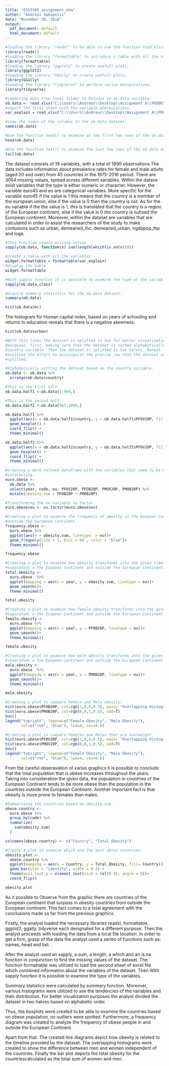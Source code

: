 ---
title: "6315305_assignment_eda"
author: "Andreas Sakapetis"
date: "November 30, 2018"
output:
  pdf_document: default
  html_document: default
---

```{r}
#loading the library "readxl" to be able to use the function read_xlsx().
library(readxl)
#loading the library "formattable" to introduce a table with all the variables.
library(formattable)
#loading the library "ggplot2" to create usefull plots.
library(ggplot2)
#loading the library "GGally" to create usefull plots.
library(GGally)
#loading the library "tidyverse" to perform varius manipulations.
library(tidyverse)

```
```{r}
#importing data from local folder to Rstudio in ob.data variable.
ob.data <- read_xlsx("C:\\Users\\Andreas\\Desktop\\Assignment A\\PROBESITY dataset.xlsx", sheet = 1)
#import the first sheet with the variable abbreviations.
var_explain = read_xlsx("C:\\Users\\Andreas\\Desktop\\Assignment A\\PROBESITY dataset.xlsx", sheet = 2) 
```

```{r}
#view the names of the columns in the ob.data dataset.
names(ob.data)
```


```{r}
#Use the function head() to examine at the first few rows of the ob.data dataset.
head(ob.data)

```

```{r}
#Use the function tail() to examine the last few rows of the ob.data dataset.
tail(ob.data)
```

The dataset consists of 19 variables, with a total of 1890 observations.The data 
includes information about prevalence rates for female and male adults 
(aged 20 and over) from 45 countries in the 1975-2016 period. There are 3054 
missing values, spread across different variables. Within the datase exist variables
that the type is either numeric or character. However, the variable euro45 and eu
are categorical variables. More specific for the variable euro45 if the value is
1 this means that the country is a member of the european union, else if the value 
is 0 then the country is not. As for the eu variable if the the value is 1, this 
is translated that the country is a region of the European continent, else if the
value is 0 the country is outised the European continent. Moreover, within the 
dataset are variables that are calculated in order to assist the researchers of 
the study to make conlusions such as urban, demeaned_lhc, demeaned_urban, 
irgdppop_lhp and loga.


```{r}
#This function counts missing values
sapply(ob.data, function(x) sum(length(which(is.na(x)))))
```


```{r}

#create a table with all the variables 
widget.formattable = formattable(var_explain) 
#display the table 
widget.formattable 

```

```{r}
#With sapply function it is possible to examine the type of the variables.
sapply(ob.data,class)
```

```{r}
#acquire summary statistics for the ob.data dataset.
summary(ob.data)
```



```{r}
hist(ob.data$hc)
```
The histogram for Human capital index, based on years of schooling and returns 
to education reveals that there is a negative skewness.

```{r}

hist(ob.data$urban)

```

```{r}
#With this lines the dataset is splitted in two for better visualization 
#purposes. First, making sure that the dataset is sorted alphabetically by the
#country variable. Then the dataset is splitted in two halves. Manual inspection
#assisted the effort to distinguish the precise row that the dataset needs to be 
#splitted.

#Alphabetically sorting the dataset based on the country variable.
ob.data <- ob.data %>%
  arrange(ob.data$country)

#This is the first half.
ob.data.half1 <-ob.data[1:966,]

#This is the second half.
ob.data.half2 <-ob.data[967:1890,]
```



```{r}
ob.data.half1 %>% 
  ggplot(aes(x = ob.data.half1$country, y = ob.data.half1$PFOV20P, fill = ob.data.half1$country)) +
  geom_boxplot() +
  coord_flip() +
  theme_minimal()


```

```{r}
ob.data.half2 %>% 
  ggplot(aes(x = ob.data.half2$country, y = ob.data.half2$PFOV20P, fill = ob.data.half2$country)) +
  geom_boxplot() +
  coord_flip() +
  theme_minimal()
```







```{r}
#creating a more refined dataframe with the variables that seem to be more 
#interesting.
euro.obese <- 
  ob.data %>%
  select(year, code, eu, PFOV20P, PFOB20P, PMOV20P, PMOB20P) %>%
  mutate(obesity.sum = PFOB20P + PMOB20P)

#Transforming the eu variable to factor.
euro.obese$eu <- as.factor(euro.obese$eu)

#Creating a plot to examine the frequency of obesity in the Euopean Continent and
#outside the European Continent.
frequency.obese <- 
  euro.obese %>%
  ggplot(aes(x = obesity.sum, linetype  = eu))+
  geom_freqpoly(size = 1, bins = 60 , color = "blue")+
  theme_minimal()

frequency.obese 
```

```{r}
#Creating a plot to examine how obesity transforms into the given timeline
#separatedi n the Euopean Continent and outside the European Continent.
total.obesity <- 
  euro.obese  %>%
  ggplot(mapping = aes(x = year, y = obesity.sum, linetype = eu))+
  geom_smooth()+
  theme_minimal()

total.obesity
```

```{r}
#Creating a plot to examine how female obesity transforms into the given timeline
#separatedi n the Euopean Continent and outside the European Continent.
female.obesity <- 
  euro.obese %>%
  ggplot(mapping = aes(x = year, y = PFOB20P, linetype = eu))+
  geom_smooth()+
  theme_minimal()

female.obesity

```

```{r}
#Creating a plot to examine how male obesity transforms into the given timeline
#separatedi n the Euopean Continent and outside the European Continent.
male.obesity <- 
  euro.obese  %>%
  ggplot(mapping = aes(x = year, y = PMOB20P, linetype = eu))+
  geom_smooth()+
  theme_minimal()

male.obesity
```

```{r}
#Creating a plot to compare Female and Male obesity.
hist(euro.obese$PFOB20P, col=rgb(1,0,0,0.5), main= "Overlapping Histogram", xlab="Variable")
hist(euro.obese$PMOB20P, col=rgb(0,0,1,0.5), add=T)
box()
legend("topright", legend=c("Female Obesity", "Male Obesity"),
       col=c("red", "blue"), lwd=4, cex=0.8)
```


```{r}
#Creating a plot to compare Females and Males that are overweight. 
hist(euro.obese$PFOV20P, col=rgb(1,0,0,0.5), main= "Overlapping Histogram", xlab="Variable")
hist(euro.obese$PMOV20P, col=rgb(0,0,1,0.5), add=T)
box()
legend("topright", legend=c("Female Obesity", "Male Obesity"),
       col=c("red", "blue"), lwd=4, cex=0.8)
```

From the careful obseravation of varius graphics it is possible to conclude that
the total population that is obese increases throughout the years. Taking into
consideration the given data, the population in countries of the European Continent
tends to be more obese than the population in the countries outside the European 
Continent. Another important fact is that obesity is more prone to females than 
males.


```{r}
#Summarizing the countries based on obesity.sum.
obese.country <- 
  euro.obese %>%
  group_by(code) %>%
  summarize(
    sum(obesity.sum)
  ) 

colnames(obese.country) <- c("Country", "Total_Obesity")

#Create a plot to examine which are the most obese countries.
obesity.plot <-
  obese.country %>%
  ggplot(mapping = aes(x = Country, y = Total_Obesity, fill= Country))+
  geom_bar(stat = "identity", width = 0.3) +
  theme(axis.text.y = element_text(size = rel(0.9), angle = 0))+
  coord_flip() 

obesity.plot

```

  As it possible to Observe from the graphic there are countries of the European 
  continent that surpass in obesity countries from outside the European continent.
  This fact comes to a total agreement with the conclusions made so far from the
  previous graphics.
  
  
Firstly, the analyst loaded the necessary libraries readxl, formattable, ggplot2,
ggally, tidyverse each designated for a different purpose. Then the analyst 
proceeds with loading the data from a local file location. In order to get a firm,
grasp of the data the analyst used a series of functions such as: names, 
head and tail. 

After the analyst used an sapply, a sum, a length, a which and an 
is.na function in conjunction to find the missing values of the dataset. 
The function formattable was utilized to load the second sheet of excel file 
which contained information about the variables of the dataset. Then With sapply 
function it is possible to examine the type of the variables. 

Summary statistics  were calculated by summary function. Moreover, various 
histograms were utilized  to see the tendencies of the variables and their 
distribution. For better visualization purposes the analyst divided the dataset 
in two halves based on alphabetic order. 

Thus, the boxplots were created to be able to examine the  countries based on 
obese population, no outliers were spotted. Furthermore, a 
frequency diagram was created to analyze the frequency of obese people in and 
outside the European Continent. 

Apart from that. The created line diagrams  depict how obesity is related to 
the timeline provided by the dataset. The overlapping histograms were created to
show the difference between men and women independent of the countries. 
Finally the bar plot depicts the total obesity for the countriescalculated as 
the total sum of women and men.

